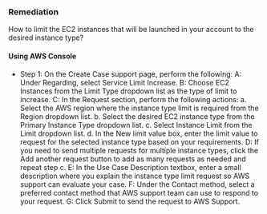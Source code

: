 ### Remediation

How to limit the EC2 instances that will be launched in your account to the desired instance type?

#### Using AWS Console

- Step 1: On the Create Case support page, perform the following:
  A: Under Regarding, select Service Limit Increase.
  B: Choose EC2 Instances from the Limit Type dropdown list as the type of limit to increase.
  C: In the Request section, perform the following actions:
  a. Select the AWS region where the instance type limit is required from the Region dropdown list.
  b. Select the desired EC2 instance type from the Primary Instance Type dropdown list.
  c. Select Instance Limit from the Limit dropdown list.
  d. In the New limit value box, enter the limit value to request for the selected instance type based on your requirements.
  D: If you need to send multiple requests for multiple instance types, click the Add another request button to add as many requests as needed and repeat step c.
  E: In the Use Case Description textbox, enter a small description where you explain the instance type limit request so AWS support can evaluate your case.
  F: Under the Contact method, select a preferred contact method that AWS support team can use to respond to your request.
  G: Click Submit to send the request to AWS Support.
